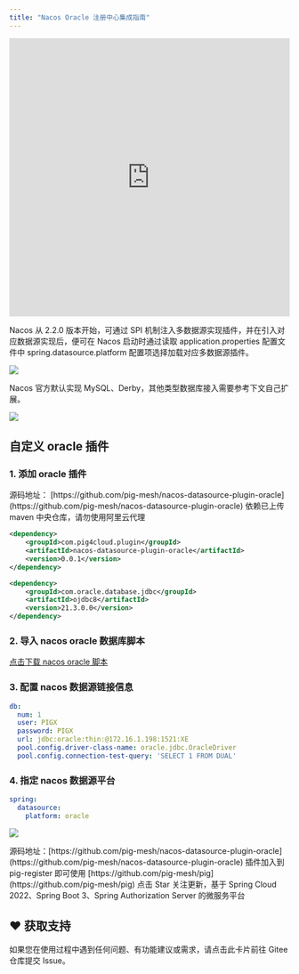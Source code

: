 ```yaml
---
title: "Nacos Oracle 注册中心集成指南"
---
```


<iframe
  width="100%"
  height="500"
  src="https://player.bilibili.com/player.html?bvid=BV1sM411h7t8"
  title="Nacos Oracle 注册中心集成视频教程"
  frameborder="0"
  allow="accelerometer; autoplay; clipboard-write; encrypted-media; gyroscope; picture-in-picture"
  allowfullscreen
></iframe>

Nacos 从 2.2.0 版本开始，可通过 SPI 机制注入多数据源实现插件，并在引入对应数据源实现后，便可在 Nacos 启动时通过读取 application.properties 配置文件中 spring.datasource.platform 配置项选择加载对应多数据源插件。

![](https://minio.pigx.vip/oss/202212/1671179590.jpg)

<Note>
Nacos 官方默认实现 MySQL、Derby，其他类型数据库接入需要参考下文自己扩展。
</Note>

![](https://minio.pigx.vip/oss/202212/1671180565.png)

## 自定义 oracle 插件

### 1. 添加 oracle 插件

<Warning>
源码地址： [https://github.com/pig-mesh/nacos-datasource-plugin-oracle](https://github.com/pig-mesh/nacos-datasource-plugin-oracle)
</Warning>

<Note>
依赖已上传 maven 中央仓库，请勿使用阿里云代理
</Note>

```xml
<dependency>
    <groupId>com.pig4cloud.plugin</groupId>
    <artifactId>nacos-datasource-plugin-oracle</artifactId>
    <version>0.0.1</version>
</dependency>

<dependency>
    <groupId>com.oracle.database.jdbc</groupId>
    <artifactId>ojdbc8</artifactId>
    <version>21.3.0.0</version>
</dependency>
```

### 2. 导入 nacos oracle 数据库脚本

[点击下载 nacos oracle 脚本](https://github.com/pig-mesh/nacos-datasource-plugin-oracle/tree/master/sql)

### 3. 配置 nacos 数据源链接信息

```yaml
db:
  num: 1
  user: PIGX
  password: PIGX
  url: jdbc:oracle:thin:@172.16.1.198:1521:XE
  pool.config.driver-class-name: oracle.jdbc.OracleDriver
  pool.config.connection-test-query: 'SELECT 1 FROM DUAL'
```

### 4. 指定 nacos 数据源平台

```yaml
spring:
  datasource:
    platform: oracle
```

![](https://minio.pigx.vip/oss/202212/1671184577.png)

<Note>
源码地址：[https://github.com/pig-mesh/nacos-datasource-plugin-oracle](https://github.com/pig-mesh/nacos-datasource-plugin-oracle) 插件加入到 pig-register 即可使用  
[https://github.com/pig-mesh/pig](https://github.com/pig-mesh/pig) 点击 Star 关注更新，基于 Spring Cloud 2022、Spring Boot 3、Spring Authorization Server 的微服务平台
</Note>

## ♥️ 获取支持
<Card title="遇到问题？" horizontal icon="link" href="https://gitee.com/log4j/pig/issues">
  如果您在使用过程中遇到任何问题、有功能建议或需求，请点击此卡片前往 Gitee 仓库提交 Issue。
</Card>

